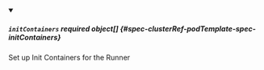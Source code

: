 


<details className="config-field" data-expandable="true" open>
<summary>

##### `initContainers` <span className="config-field-required" data-required="false">required</span> <span className="config-field-type">object[]</span> <span className="config-field-default"></span> <span className="config-field-enum"></span> {#spec-clusterRef-podTemplate-spec-initContainers}

Set up Init Containers for the Runner

</summary>

<PartialInitContainersreference />


</details>
